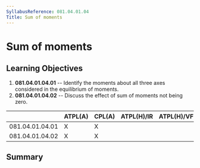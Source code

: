 ```yaml
---
SyllabusReference: 081.04.01.04
Title: Sum of moments
---
```


# Sum of moments

## Learning Objectives

1.  **081.04.01.04.01** -- Identify the moments about all three axes considered
    in the equilibrium of moments.
2.  **081.04.01.04.02** -- Discuss the effect of sum of moments not being zero.

|                 | ATPL(A) | CPL(A) | ATPL(H)/IR | ATPL(H)/VFR | CPL(H) | IR  | CBIR(A) |
| --------------- | ------- | ------ | ---------- | ----------- | ------ | --- | ------- |
| 081.04.01.04.01 | X       | X      |            |             |        |     |         |
| 081.04.01.04.02 | X       | X      |            |             |        |     |         |

## Summary
